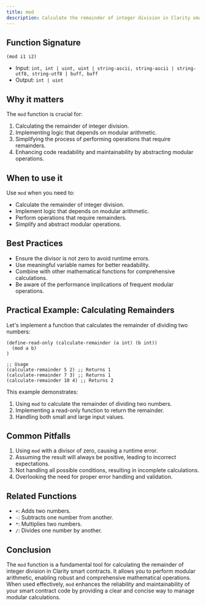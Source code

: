 ```yaml
---
title: mod
description: Calculate the remainder of integer division in Clarity smart contracts.
---
```


## Function Signature

```clarity
(mod i1 i2)
```

- Input: `int, int | uint, uint | string-ascii, string-ascii | string-utf8, string-utf8 | buff, buff`
- Output: `int | uint`

## Why it matters

The `mod` function is crucial for:

1. Calculating the remainder of integer division.
2. Implementing logic that depends on modular arithmetic.
3. Simplifying the process of performing operations that require remainders.
4. Enhancing code readability and maintainability by abstracting modular operations.

## When to use it

Use `mod` when you need to:

- Calculate the remainder of integer division.
- Implement logic that depends on modular arithmetic.
- Perform operations that require remainders.
- Simplify and abstract modular operations.

## Best Practices

- Ensure the divisor is not zero to avoid runtime errors.
- Use meaningful variable names for better readability.
- Combine with other mathematical functions for comprehensive calculations.
- Be aware of the performance implications of frequent modular operations.

## Practical Example: Calculating Remainders

Let's implement a function that calculates the remainder of dividing two numbers:

```clarity
(define-read-only (calculate-remainder (a int) (b int))
  (mod a b)
)

;; Usage
(calculate-remainder 5 2) ;; Returns 1
(calculate-remainder 7 3) ;; Returns 1
(calculate-remainder 10 4) ;; Returns 2
```

This example demonstrates:
1. Using `mod` to calculate the remainder of dividing two numbers.
2. Implementing a read-only function to return the remainder.
3. Handling both small and large input values.

## Common Pitfalls

1. Using `mod` with a divisor of zero, causing a runtime error.
2. Assuming the result will always be positive, leading to incorrect expectations.
3. Not handling all possible conditions, resulting in incomplete calculations.
4. Overlooking the need for proper error handling and validation.

## Related Functions

- `+`: Adds two numbers.
- `-`: Subtracts one number from another.
- `*`: Multiplies two numbers.
- `/`: Divides one number by another.

## Conclusion

The `mod` function is a fundamental tool for calculating the remainder of integer division in Clarity smart contracts. It allows you to perform modular arithmetic, enabling robust and comprehensive mathematical operations. When used effectively, `mod` enhances the reliability and maintainability of your smart contract code by providing a clear and concise way to manage modular calculations.
